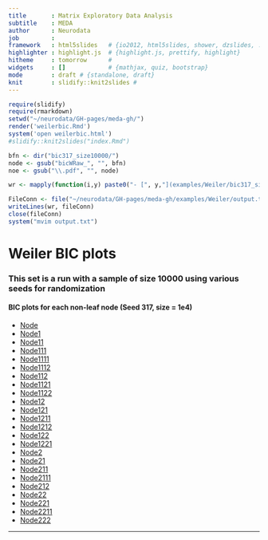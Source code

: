 ```yaml
---
title       : Matrix Exploratory Data Analysis
subtitle    : MEDA
author      : Neurodata
job         : 
framework   : html5slides   # {io2012, html5slides, shower, dzslides, ...}
highlighter : highlight.js  # {highlight.js, prettify, highlight}
hitheme     : tomorrow      # 
widgets     : []            # {mathjax, quiz, bootstrap}
mode        : draft # {standalone, draft}
knit        : slidify::knit2slides #
---
```


```r
require(slidify)
require(rmarkdown)
setwd("~/neurodata/GH-pages/meda-gh/")
render('weilerbic.Rmd')
system('open weilerbic.html')
#slidify::knit2slides("index.Rmd")
```

```r
bfn <- dir("bic317_size10000/")
node <- gsub("bicWRaw_", "", bfn)
noe <- gsub("\\.pdf", "", node)

wr <- mapply(function(i,y) paste0("- [", y,"](examples/Weiler/bic317_size10000/", i, ")  "), bfn, noe)

FileConn <- file("~/neurodata/GH-pages/meda-gh/examples/Weiler/output.txt")
writeLines(wr, fileConn)
close(fileConn)
system("mvim output.txt")
```
# Weiler BIC plots

### This set is a run with a sample of size 10000 using various seeds for randomization

#### BIC plots for each non-leaf node (Seed 317, size = 1e4)
- [Node](examples/Weiler/bic317_size10000/bicWRaw_Node.pdf)  
- [Node1](examples/Weiler/bic317_size10000/bicWRaw_Node1.pdf)  
- [Node11](examples/Weiler/bic317_size10000/bicWRaw_Node11.pdf)  
- [Node111](examples/Weiler/bic317_size10000/bicWRaw_Node111.pdf)  
- [Node1111](examples/Weiler/bic317_size10000/bicWRaw_Node1111.pdf)  
- [Node1112](examples/Weiler/bic317_size10000/bicWRaw_Node1112.pdf)  
- [Node112](examples/Weiler/bic317_size10000/bicWRaw_Node112.pdf)  
- [Node1121](examples/Weiler/bic317_size10000/bicWRaw_Node1121.pdf)  
- [Node1122](examples/Weiler/bic317_size10000/bicWRaw_Node1122.pdf)  
- [Node12](examples/Weiler/bic317_size10000/bicWRaw_Node12.pdf)  
- [Node121](examples/Weiler/bic317_size10000/bicWRaw_Node121.pdf)  
- [Node1211](examples/Weiler/bic317_size10000/bicWRaw_Node1211.pdf)  
- [Node1212](examples/Weiler/bic317_size10000/bicWRaw_Node1212.pdf)  
- [Node122](examples/Weiler/bic317_size10000/bicWRaw_Node122.pdf)  
- [Node1221](examples/Weiler/bic317_size10000/bicWRaw_Node1221.pdf)  
- [Node2](examples/Weiler/bic317_size10000/bicWRaw_Node2.pdf)  
- [Node21](examples/Weiler/bic317_size10000/bicWRaw_Node21.pdf)  
- [Node211](examples/Weiler/bic317_size10000/bicWRaw_Node211.pdf)  
- [Node2111](examples/Weiler/bic317_size10000/bicWRaw_Node2111.pdf)  
- [Node212](examples/Weiler/bic317_size10000/bicWRaw_Node212.pdf)  
- [Node22](examples/Weiler/bic317_size10000/bicWRaw_Node22.pdf)  
- [Node221](examples/Weiler/bic317_size10000/bicWRaw_Node221.pdf)  
- [Node2211](examples/Weiler/bic317_size10000/bicWRaw_Node2211.pdf)  
- [Node222](examples/Weiler/bic317_size10000/bicWRaw_Node222.pdf)  

---
